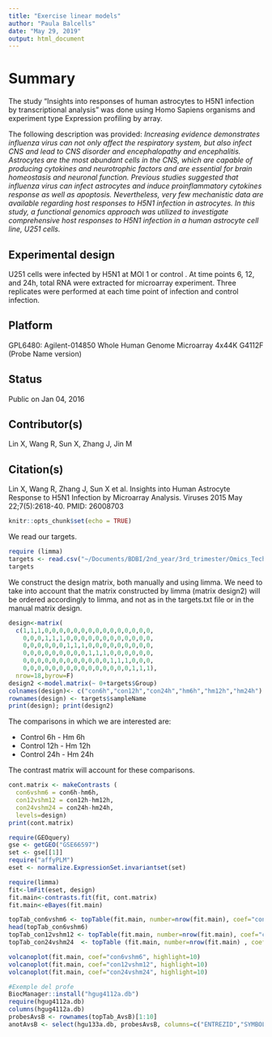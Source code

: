 ```yaml
---
title: "Exercise linear models"
author: "Paula Balcells"
date: "May 29, 2019"
output: html_document
---
```


# Summary
The study "Insights into responses of human astrocytes to H5N1 infection by transcriptional analysis" was done using Homo Sapiens organisms and experiment type	Expression profiling by array.

The following description was provided:	
*Increasing evidence demonstrates influenza virus can not only affect the respiratory system, but also infect CNS and lead to CNS disorder and encephalopathy and encephalitis. Astrocytes are the most abundant cells in the CNS, which are capable of producing cytokines and neurotrophic factors and are essential for brain homeostasis and neuronal function. Previous studies suggested that influenza virus can infect astrocytes and induce proinflammatory cytokines response as well as apoptosis. Nevertheless, very few mechanistic data are available regarding host responses to H5N1 infection in astrocytes. In this study, a functional genomics approach was utilized to investigate comprehensive host responses to H5N1 infection in a human astrocyte cell line, U251 cells.*
 	
## Experimental design	
U251 cells were infected by H5N1 at MOI 1 or control . At time points 6, 12, and 24h, total RNA were extracted for microarray experiment. Three replicates were performed at each time point of infection and control infection.
 	
## Platform
GPL6480:	Agilent-014850 Whole Human Genome Microarray 4x44K G4112F (Probe Name version)

## Status
Public on Jan 04, 2016
 	
## Contributor(s)	
Lin X, Wang R, Sun X, Zhang J, Jin M

## Citation(s)	
Lin X, Wang R, Zhang J, Sun X et al. Insights into Human Astrocyte Response to H5N1 Infection by Microarray Analysis. Viruses 2015 May 22;7(5):2618-40. PMID: 26008703


```r
knitr::opts_chunk$set(echo = TRUE)
```

We read our targets.

```r
require (limma)
targets <- read.csv("~/Documents/BDBI/2nd_year/3rd_trimester/Omics_Techinques/R-practicals-M2/Balcells_Paula-OmicsTechniques/Exercise-1/targets.txt", sep="")
targets
```

We construct the design matrix, both manually and using limma. We need to take into account that the matrix constructed by limma (matrix design2) will be ordered accordingly to limma, and not as in the targets.txt file or in the manual matrix design.

```r
design<-matrix(
  c(1,1,1,0,0,0,0,0,0,0,0,0,0,0,0,0,0,0,
    0,0,0,1,1,1,0,0,0,0,0,0,0,0,0,0,0,0,
    0,0,0,0,0,0,1,1,1,0,0,0,0,0,0,0,0,0,
    0,0,0,0,0,0,0,0,0,1,1,1,0,0,0,0,0,0,
    0,0,0,0,0,0,0,0,0,0,0,0,1,1,1,0,0,0,
    0,0,0,0,0,0,0,0,0,0,0,0,0,0,0,1,1,1),
  nrow=18,byrow=F)
design2 <-model.matrix(~ 0+targets$Group)
colnames(design)<- c("con6h","con12h","con24h","hm6h","hm12h","hm24h")
rownames(design) <- targets$sampleName
print(design); print(design2)
```

The comparisons in which we are interested are:

* Control 6h - Hm 6h
* Control 12h - Hm 12h
* Control 24h - Hm 24h

The contrast matrix will account for these comparisons.

```r
cont.matrix <- makeContrasts (
  con6vshm6 = con6h-hm6h,
  con12vshm12 = con12h-hm12h,
  con24vshm24 = con24h-hm24h,
  levels=design)
print(cont.matrix)
```

```r
require(GEOquery)
gse <- getGEO("GSE66597")
set <- gse[[1]]
require("affyPLM")
eset <- normalize.ExpressionSet.invariantset(set)
```

```r
require(limma)
fit<-lmFit(eset, design)
fit.main<-contrasts.fit(fit, cont.matrix)
fit.main<-eBayes(fit.main)
```

```r
topTab_con6vshm6 <- topTable(fit.main, number=nrow(fit.main), coef="con6vshm6", adjust="fdr");
head(topTab_con6vshm6)
topTab_con12vshm12 <- topTable(fit.main, number=nrow(fit.main), coef="con12vshm12", adjust="fdr"); head(topTab_con12vshm12)
topTab_con24vshm24  <- topTable (fit.main, number=nrow(fit.main) , coef="con24vshm24", adjust="fdr"); head(topTab_con24vshm24)
```

```r
volcanoplot(fit.main, coef="con6vshm6", highlight=10)
volcanoplot(fit.main, coef="con12vshm12", highlight=10)
volcanoplot(fit.main, coef="con24vshm24", highlight=10)
```

```r
#Exemple del profe
BiocManager::install("hgug4112a.db")
require(hgug4112a.db)
columns(hgug4112a.db)
probesAvsB <- rownames(topTab_AvsB)[1:10]
anotAvsB <- select(hgu133a.db, probesAvsB, columns=c("ENTREZID","SYMBOL","GENENAME"))
```


